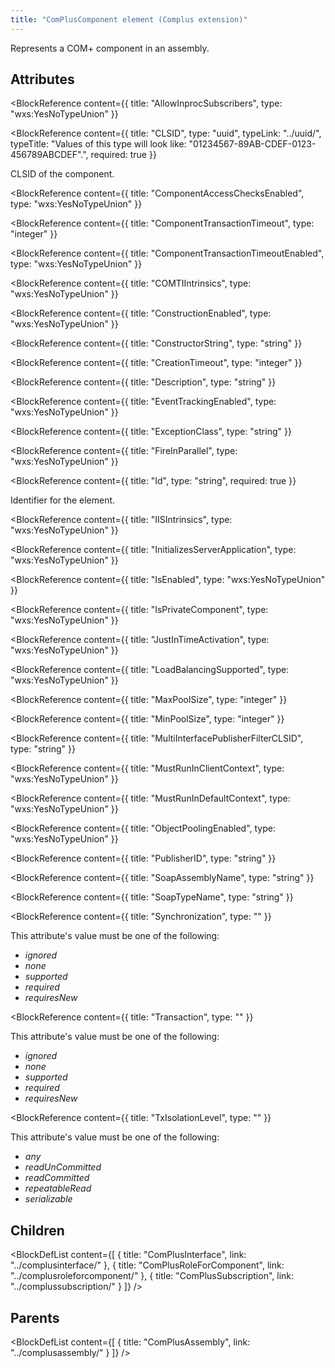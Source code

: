 ```yaml
---
title: "ComPlusComponent element (Complus extension)"
---
```



Represents a COM+ component in an assembly.


## Attributes

<BlockWrapper>

  <BlockReference
    content={{
      title: "AllowInprocSubscribers",
      type: "wxs:YesNoTypeUnion"
    }}
  >
  
  </BlockReference>

  <BlockReference
    content={{
      title: "CLSID",
      type: "uuid",
      typeLink: "../uuid/",
      typeTitle: "Values of this type will look like: \"01234567-89AB-CDEF-0123-456789ABCDEF\".",
      required: true
    }}
  >
  CLSID of the component.
  </BlockReference>

  <BlockReference
    content={{
      title: "ComponentAccessChecksEnabled",
      type: "wxs:YesNoTypeUnion"
    }}
  >
  
  </BlockReference>

  <BlockReference
    content={{
      title: "ComponentTransactionTimeout",
      type: "integer"
    }}
  >
  
  </BlockReference>

  <BlockReference
    content={{
      title: "ComponentTransactionTimeoutEnabled",
      type: "wxs:YesNoTypeUnion"
    }}
  >
  
  </BlockReference>

  <BlockReference
    content={{
      title: "COMTIIntrinsics",
      type: "wxs:YesNoTypeUnion"
    }}
  >
  
  </BlockReference>

  <BlockReference
    content={{
      title: "ConstructionEnabled",
      type: "wxs:YesNoTypeUnion"
    }}
  >
  
  </BlockReference>

  <BlockReference
    content={{
      title: "ConstructorString",
      type: "string"
    }}
  >
  
  </BlockReference>

  <BlockReference
    content={{
      title: "CreationTimeout",
      type: "integer"
    }}
  >
  
  </BlockReference>

  <BlockReference
    content={{
      title: "Description",
      type: "string"
    }}
  >
  
  </BlockReference>

  <BlockReference
    content={{
      title: "EventTrackingEnabled",
      type: "wxs:YesNoTypeUnion"
    }}
  >
  
  </BlockReference>

  <BlockReference
    content={{
      title: "ExceptionClass",
      type: "string"
    }}
  >
  
  </BlockReference>

  <BlockReference
    content={{
      title: "FireInParallel",
      type: "wxs:YesNoTypeUnion"
    }}
  >
  
  </BlockReference>

  <BlockReference
    content={{
      title: "Id",
      type: "string",
      required: true
    }}
  >
  Identifier for the element.
  </BlockReference>

  <BlockReference
    content={{
      title: "IISIntrinsics",
      type: "wxs:YesNoTypeUnion"
    }}
  >
  
  </BlockReference>

  <BlockReference
    content={{
      title: "InitializesServerApplication",
      type: "wxs:YesNoTypeUnion"
    }}
  >
  
  </BlockReference>

  <BlockReference
    content={{
      title: "IsEnabled",
      type: "wxs:YesNoTypeUnion"
    }}
  >
  
  </BlockReference>

  <BlockReference
    content={{
      title: "IsPrivateComponent",
      type: "wxs:YesNoTypeUnion"
    }}
  >
  
  </BlockReference>

  <BlockReference
    content={{
      title: "JustInTimeActivation",
      type: "wxs:YesNoTypeUnion"
    }}
  >
  
  </BlockReference>

  <BlockReference
    content={{
      title: "LoadBalancingSupported",
      type: "wxs:YesNoTypeUnion"
    }}
  >
  
  </BlockReference>

  <BlockReference
    content={{
      title: "MaxPoolSize",
      type: "integer"
    }}
  >
  
  </BlockReference>

  <BlockReference
    content={{
      title: "MinPoolSize",
      type: "integer"
    }}
  >
  
  </BlockReference>

  <BlockReference
    content={{
      title: "MultiInterfacePublisherFilterCLSID",
      type: "string"
    }}
  >
  
  </BlockReference>

  <BlockReference
    content={{
      title: "MustRunInClientContext",
      type: "wxs:YesNoTypeUnion"
    }}
  >
  
  </BlockReference>

  <BlockReference
    content={{
      title: "MustRunInDefaultContext",
      type: "wxs:YesNoTypeUnion"
    }}
  >
  
  </BlockReference>

  <BlockReference
    content={{
      title: "ObjectPoolingEnabled",
      type: "wxs:YesNoTypeUnion"
    }}
  >
  
  </BlockReference>

  <BlockReference
    content={{
      title: "PublisherID",
      type: "string"
    }}
  >
  
  </BlockReference>

  <BlockReference
    content={{
      title: "SoapAssemblyName",
      type: "string"
    }}
  >
  
  </BlockReference>

  <BlockReference
    content={{
      title: "SoapTypeName",
      type: "string"
    }}
  >
  
  </BlockReference>

  <BlockReference
    content={{
      title: "Synchronization",
      type: ""
    }}
  >
   This attribute's value must be one of the following:
  - *ignored*
  - *none*
  - *supported*
  - *required*
  - *requiresNew*
  </BlockReference>

  <BlockReference
    content={{
      title: "Transaction",
      type: ""
    }}
  >
   This attribute's value must be one of the following:
  - *ignored*
  - *none*
  - *supported*
  - *required*
  - *requiresNew*
  </BlockReference>

  <BlockReference
    content={{
      title: "TxIsolationLevel",
      type: ""
    }}
  >
   This attribute's value must be one of the following:
  - *any*
  - *readUnCommitted*
  - *readCommitted*
  - *repeatableRead*
  - *serializable*
  </BlockReference>

</BlockWrapper>

## Children

<BlockDefList content={[
    {
      title: "ComPlusInterface",
      link: "../complusinterface/"
    },
    {
      title: "ComPlusRoleForComponent",
      link: "../complusroleforcomponent/"
    },
    {
      title: "ComPlusSubscription",
      link: "../complussubscription/"
    }
  ]}
/>

## Parents

<BlockDefList content={[
    {
      title: "ComPlusAssembly",
      link: "../complusassembly/"
    }
  ]}
/>